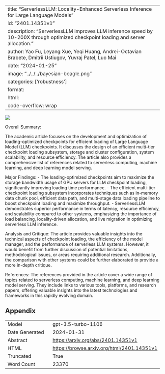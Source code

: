 
---
title: "ServerlessLLM: Locality-Enhanced Serverless Inference for Large Language Models"
id: "2401.14351v1"
description: "ServerlessLLM improves LLM inference speed by 10-200X through optimized checkpoint loading and server allocation."
author: Yao Fu, Leyang Xue, Yeqi Huang, Andrei-Octavian Brabete, Dmitrii Ustiugov, Yuvraj Patel, Luo Mai
date: "2024-01-25"
image: "../../../bayesian-beagle.png"
categories: ['robustness']
format:
  html:
    code-overflow: wrap
---

![](None)

Overall Summary:

The academic article focuses on the development and optimization of loading-optimized checkpoints for efficient loading of Large Language Model (LLM) checkpoints. It discusses the design of an efficient multi-tier checkpoint loading subsystem, storage and cluster configuration, system scalability, and resource efficiency. The article also provides a comprehensive list of references related to serverless computing, machine learning, and deep learning model serving.

Major Findings:
- The loading-optimized checkpoints aim to maximize the storage bandwidth usage of GPU servers for LLM checkpoint loading, significantly improving loading time performance.
- The efficient multi-tier checkpoint loading subsystem incorporates techniques such as in-memory data chunk pool, efficient data path, and multi-stage data loading pipeline to boost checkpoint loading and maximize throughput.
- ServerlessLLM demonstrates superior performance in terms of latency, resource efficiency, and scalability compared to other systems, emphasizing the importance of load balancing, locality-driven allocation, and live migration in optimizing serverless LLM inference.

Analysis and Critique:
The article provides valuable insights into the technical aspects of checkpoint loading, the efficiency of the model manager, and the performance of serverless LLM systems. However, it would benefit from further discussion of potential limitations, methodological issues, or areas requiring additional research. Additionally, the comparison with other systems could be further elaborated to provide a more in-depth critique.

References:
The references provided in the article cover a wide range of topics related to serverless computing, machine learning, and deep learning model serving. They include links to various tools, platforms, and research papers, offering valuable insights into the latest technologies and frameworks in this rapidly evolving domain.

## Appendix

|          |          |
|----------|----------|
| Model     | gpt-3.5-turbo-1106       |
| Date Generated     | 2024-01-31       |
| Abstract | [https://arxiv.org/abs/2401.14351v1](https://arxiv.org/abs/2401.14351v1)        |
| HTML     | [https://browse.arxiv.org/html/2401.14351v1](https://browse.arxiv.org/html/2401.14351v1)       |
| Truncated       | True       |
| Word Count       | 23370       |